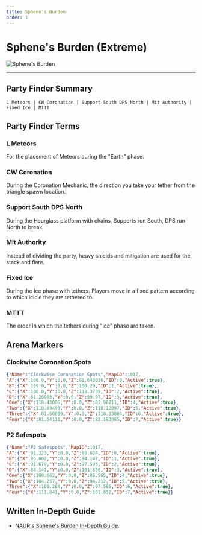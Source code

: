 ```yaml
---
title: Sphene's Burden
order: 1
---
```


# Sphene's Burden (Extreme)

![Sphene's Burden](/images/thumbnails/extreme/dt-ex3.png)

---

## Party Finder Summary

```
L Meteors | CW Coronation | Support South DPS North | Mit Authority | Fixed Ice | MTTT
```

## Party Finder Terms

### L Meteors

For the placement of Meteors during the "Earth" phase.

### CW Coronation

During the Coronation Mechanic, the direction you take your tether from the triangle spawn location.

### Support South DPS North

During the Hourglass platform with chains, Supports run South, DPS run North to break.

### Mit Authority

Instead of dividing the party, heavy shields and mitigation are used for the stack and flare.

### Fixed Ice

During the Ice phase with tethers. Players move in a fixed pattern according to which icicle they are tethered to.

### MTTT

The order in which the tethers during "Ice" phase are taken.

## Arena Markers

### Clockwise Coronation Spots

```json
{"Name":"Clockwise Coronation Spots","MapID":1017,
"A":{"X":100.0,"Y":0.0,"Z":81.643036,"ID":0,"Active":true},
"B":{"X":119.0,"Y":0.0,"Z":100.29,"ID":1,"Active":true},
"C":{"X":100.0,"Y":0.0,"Z":118.3739,"ID":2,"Active":true},
"D":{"X":81.26903,"Y":0.0,"Z":99.97,"ID":3,"Active":true},
"One":{"X":118.43005,"Y":0.0,"Z":81.96211,"ID":4,"Active":true},
"Two":{"X":118.89499,"Y":0.0,"Z":118.12097,"ID":5,"Active":true},
"Three":{"X":81.50899,"Y":0.0,"Z":118.33084,"ID":6,"Active":true},
"Four":{"X":81.54111,"Y":0.0,"Z":82.193085,"ID":7,"Active":true}}
```

### P2 Safespots

```json
{"Name":"P2 Safespots","MapID":1017,
"A":{"X":91.323,"Y":0.0,"Z":86.624,"ID":0,"Active":true},
"B":{"X":95.802,"Y":0.0,"Z":94.147,"ID":1,"Active":true},
"C":{"X":91.679,"Y":0.0,"Z":97.593,"ID":2,"Active":true},
"D":{"X":88.141,"Y":0.0,"Z":101.856,"ID":3,"Active":true},
"One":{"X":108.662,"Y":0.0,"Z":86.565,"ID":4,"Active":true},
"Two":{"X":104.257,"Y":0.0,"Z":94.212,"ID":5,"Active":true},
"Three":{"X":108.364,"Y":0.0,"Z":97.565,"ID":6,"Active":true},
"Four":{"X":111.841,"Y":0.0,"Z":101.852,"ID":7,"Active":true}}
```

## Written In-Depth Guide

- [NAUR's Sphene's Burden In-Depth Guide](/extreme/sphenes-burden/guide).